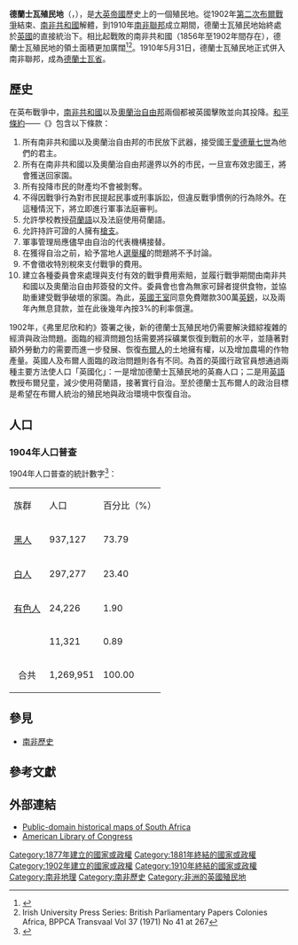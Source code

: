 {{NoteTA
| G1 = Country
| T=zh-hans:德兰士瓦殖民地; zh-hant:德蘭士瓦殖民地; zh-tw:川斯瓦殖民地
| 1=zh-hans:德兰士瓦; zh-hant:德蘭士瓦; zh-tw:川斯瓦
}}
{{Coord|25|S|30|E|type:country|display=title}}
{{Infobox former country
| conventional_long_name = 德蘭士瓦殖民地
| native_name            = {{lang|af|Transvaalkolonie}}<br/>{{lang|en|Transvaal Colony}}
| common_name            = 德蘭士瓦殖民地
| life_span              = {{ubl|1877年－1881年|1902年－1910年}}
| status                 = 殖民地
| empire                 = 英國
| image_flag             = Flag of the Transvaal Colony 1904–1910.svg
| flag_type_article      = 德蘭士瓦旗幟
| flag_size              = 
| image_coat             = Badge of the Transvaal Colony (1904–1910).svg
| coa_size               = 
| symbol_type            = 國徽
| royal_anthem           = "[[天佑吾王|God Save the King]]"<br/>《天佑吾王》
| image_map              = LocationZARca1890.svg
| image_map_caption      = 德蘭士瓦殖民地的位置（約1890年時）
| capital                = [[比勒陀利亞|比勒陀利亞]]
| languages_type         = {{nowr|官方語言}}
| languages              = [[英語|英語]]
| languages2_sub         = yes
| languages2_type        = {{nowr|常用語言}}
| languages2             = [[南非語|南非語]]<br/>[[荷蘭語|荷蘭語]]<br/>[[南恩德貝萊語|南恩德貝萊語]]<br/>[[北索托語|北索托語]]<br/>[[聰加語|聰加語]]<br/>[[茨瓦納語|茨瓦納語]]<br/>[[文達語|文達語]]<br/>[[祖魯語|祖魯語]]
| religion               = {{ubl|{{le|荷蘭歸正教會|Dutch Reformed Church|荷蘭歸正宗}}|[[聖公宗|聖公宗]]}}
| legislature            = {{le|德蘭士瓦議會|Parliament of the Transvaal}}
| upper_house            = 立法委員會
| lower_house            = 立法議會
| government_type        = {{nowr|[[君主立憲制|君主立憲制]]}}
| title_leader           = [[英國君主列表|君主]]
| leader1                = [[愛德華七世|愛德華七世]]
| leader2                = [[佐治五世|佐治五世]]
| year_leader1           = 1902年－1910年
| year_leader2           = 1910年
| title_representative   = {{le|英屬南非殖民地總督列表|List of governors of British South African colonies#Transvaal Colony|總督}}
| representative1        = {{nowr|{{le|第一代米爾納子爵阿爾弗雷德·米爾納|Alfred Milner, 1st Viscount Milner|米爾納子爵}}}}
| representative2        = {{nowr|{{le|第二代塞爾伯恩伯爵威廉·帕爾默|William Palmer, 2nd Earl of Selborne|塞爾伯恩伯爵}}}}
| year_representative1   = 1902年－1905年
| year_representative2   = 1905年－1910年
| title_deputy           = {{le|英屬南非殖民地總督列表|List of governors of British South African colonies#Prime Minister of the Transvaal|總理}}
| deputy1                = [[路易斯·博塔|路易斯·博塔]]
| year_deputy1           = 1907年－1910年
| era                    = {{nowr|[[瓜分非洲|瓜分非洲]]}}
| date_start             = 4月12日
| year_start             = 1877年
| event1                 = {{nowr|《{{le|比勒陀利亞公約|Pretoria Convention}}》}}
| date_event1            = 1881年8月3日
| event2                 = {{nowr|宣告成立}}
| date_event2            = 1900年9月1日
| event3                 = {{nowr|《{{le|弗里尼欣和約|Treaty of Vereeniging}}》}}
| date_event3            = 1902年5月31日
| event4                 = {{nowr|授予自治}}
| date_event4            = 1906年12月6日
| event_end              = {{nowr|[[南非聯邦|南非聯邦]]}}
| date_end               = 5月31日
| year_end               = 1910年
| stat_year1             = 1904年
| stat_pop1              = 1,268,716<ref name="britcensus"/>
| p1                     = 德蘭士瓦共和國
| s1                     = 南非聯邦
| flag_p1                = Flag of Transvaal.svg
| flag_s1                = Red Ensign of South Africa (1910–1912).svg
| s2                     = 斯威士蘭保護國
| flag_s2                = Flag of the United Kingdom.svg
| today                  = {{ZAF}}
| footnotes              = 
| demonym                = 
| area_km2               = 
| area_rank              = 
| GDP_PPP                = 
| GDP_PPP_year           = 
| HDI                    = 
| HDI_year               = 
}}

'''德蘭士瓦殖民地'''（{{lang-af|Transvaalkolonie}}，{{lang-en|Transvaal Colony}}），是[[大英帝國|大英帝國]]歷史上的一個殖民地。從1902年[[第二次布爾戰爭|第二次布爾戰爭]]結束、[[德蘭士瓦共和國|南非共和國]]解體，到1910年[[南非聯邦|南非聯邦]]成立期間，德蘭士瓦殖民地始終處於[[英國|英國]]的直接統治下。相比起戰敗的南非共和國（1856年至1902年間存在），德蘭士瓦殖民地的領土面積更加廣闊<ref name="devilliers">{{cite book|last=De Villiers|first=John|title=The Transvaal|year=1896|publisher=Chatto & Windus|location=London|url=https://archive.org/stream/transvaal00devi#page/n29/mode/2up}}</ref><ref>Irish University Press Series: British Parliamentary Papers Colonies Africa, BPPCA Transvaal Vol 37 (1971) No 41 at 267</ref>。1910年5月31日，德蘭士瓦殖民地正式併入南非聯邦，成為[[德蘭士瓦省|德蘭士瓦省]]。

== 歷史 ==
{{Main|德蘭士瓦共和國|第二次布爾戰爭}}
在英布戰爭中，[[德蘭士瓦共和國|南非共和國]]以及[[奧蘭治自由邦|奧蘭治自由邦]]兩個{{le|布爾共和國|Boer Republics}}都被英國擊敗並向其投降。[[和平條約|和平條約]]——《{{le|弗里尼欣和約|Treaty of Vereeniging}}》包含以下條款：
# 所有南非共和國以及奧蘭治自由邦的市民放下武器，接受國王[[愛德華七世|愛德華七世]]為他們的君主。
# 所有在南非共和國以及奧蘭治自由邦邊界以外的市民，一旦宣布效忠國王，將會獲送回家園。
# 所有投降市民的財產均不會被剝奪。
# 不得因戰爭行為對市民提起民事或刑事訴訟，但違反戰爭慣例的行為除外。在這種情況下，將立即進行軍事法庭審判。
# 允許學校教授[[荷蘭語|荷蘭語]]以及法庭使用荷蘭語。
# 允許持許可證的人擁有[[槍支|槍支]]。
# 軍事管理局應儘早由自治的代表機構接替。
# 在獲得自治之前，給予當地人[[選舉權|選舉權]]的問題將不予討論。
# 不會徵收特別稅來支付戰爭的費用。
# 建立各種委員會來處理與支付有效的戰爭費用索賠，並履行戰爭期間由南非共和國以及奧蘭治自由邦簽發的文件。委員會也會為無家可歸者提供食物，並協助重建受戰爭破壞的家園。為此，[[英國王室|英國王室]]同意免費贈款300萬[[英鎊|英鎊]]，以及兩年內無息貸款，並在此後幾年內按3%的利率償還。

1902年，《弗里尼欣和約》簽署之後，新的德蘭士瓦殖民地仍需要解決錯綜複雜的經濟與政治問題。面臨的經濟問題包括需要將採礦業恢復到戰前的水平，並隨著對額外勞動力的需要而進一步發展、恢復[[布爾人|布爾人]]的土地擁有權，以及增加農場的作物產量。英國人及布爾人面臨的政治問題則各有不同。{{le|第一代米爾納子爵阿爾弗雷德·米爾納|Alfred Milner, 1st Viscount Milner|阿爾弗雷德·米爾納}}為首的英國行政官員想通過兩種主要方法使人口「英國化」：一是增加德蘭士瓦殖民地的英裔人口；二是用[[英語|英語]]教授布爾兒童，減少使用荷蘭語，接著實行自治。至於德蘭士瓦布爾人的政治目標是希望在布爾人統治的殖民地與政治環境中恢復自治。

== 人口 ==
=== 1904年人口普查 ===
1904年人口普查的統計數字<ref name="Hancock1962">{{cite book|last=Hancock|first=William Keith|title=Smuts, the Sanguine Years, 1870-1919|url=https://books.google.com/books?id=nPqyOwAACAAJ|volume=Vol. 1|year=1962|publisher=University Press|location=Cambridge|page=219|access-date=2020-11-26|archive-date=2020-08-19|archive-url=https://web.archive.org/web/20200819154009/https://books.google.com/books?id=nPqyOwAACAAJ|dead-url=no}}</ref>：
{| class="wikitable" 
|- style="text-align:center"
| 族群
| 人口
| 百分比（%）
|- style="text-align:right; background:gainsboro;"
|  style="text-align:left;"|[[黑人|黑人]]
|  937,127
|  73.79
|- style="text-align:right; background:white;"
|  style="text-align:left; "|[[南非白人|白人]]
|  297,277
|  23.40
|- style="text-align:right; background:#eee;"
|  style="text-align:left;"|[[有色人|有色人]]
|  24,226
|  1.90
|- style="text-align:right; background:#EEEEE0"
|  style="text-align:left; "|{{le|亞裔南非人|Asian South Africans|亞裔}}
|  11,321
|  0.89
|- style="text-align:right; "
|  style="text-align:center;"|合共
|  1,269,951
|  100.00
|}

== 參見 ==
* [[南非歷史|南非歷史]]

== 參考文獻 ==
{{Reflist|refs=<ref name="britcensus">{{cite book|url=https://archive.org/stream/cu31924030396067#page/n243/mode/2up|title=Census of the British empire: 1901|publisher=[[HMSO|HMSO]]|year=1906|page=176|location=London}}</ref>}}

== 外部連結 ==
{{Commons category|Transvaal Colony}}
* [http://www.lib.utexas.edu/maps/south_africa.html Public-domain historical maps of South Africa] {{Wayback|url=http://www.lib.utexas.edu/maps/south_africa.html |date=20200115164142 }}
* [https://www.loc.gov/search/?q=boer+war American Library of Congress] {{Wayback|url=https://www.loc.gov/search/?q=boer+war |date=20181212001800 }}

{{英國海外領土}}
{{Authority control}}

{{DEFAULTSORT:Transvaal Colony}}
[[Category:1877年建立的國家或政權|Category:1877年建立的國家或政權]]
[[Category:1881年終結的國家或政權|Category:1881年終結的國家或政權]]
[[Category:1902年建立的國家或政權|Category:1902年建立的國家或政權]]
[[Category:1910年終結的國家或政權|Category:1910年終結的國家或政權]]
[[Category:南非地理|Category:南非地理]]
[[Category:南非歷史|Category:南非歷史]]
[[Category:非洲的英國殖民地|Category:非洲的英國殖民地]]